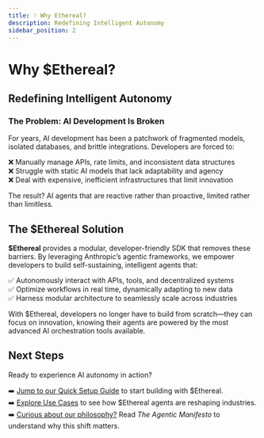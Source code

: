```yaml
---
title: ❔ Why Ethereal?
description: Redefining Intelligent Autonomy
sidebar_position: 2
---
```


# Why $Ethereal?

## Redefining Intelligent Autonomy

### The Problem: AI Development Is Broken

For years, AI development has been a patchwork of fragmented models, isolated databases, and brittle integrations. Developers are forced to:

❌ Manually manage APIs, rate limits, and inconsistent data structures  
❌ Struggle with static AI models that lack adaptability and agency  
❌ Deal with expensive, inefficient infrastructures that limit innovation

The result? AI agents that are reactive rather than proactive, limited rather than limitless.

## The $Ethereal Solution

**$Ethereal** provides a modular, developer-friendly SDK that removes these barriers. By leveraging Anthropic’s agentic frameworks, we empower developers to build self-sustaining, intelligent agents that:

✅ Autonomously interact with APIs, tools, and decentralized systems  
✅ Optimize workflows in real time, dynamically adapting to new data  
✅ Harness modular architecture to seamlessly scale across industries

With $Ethereal, developers no longer have to build from scratch—they can focus on innovation, knowing their agents are powered by the most advanced AI orchestration tools available.

## Next Steps

Ready to experience AI autonomy in action?

➡️ [Jump to our Quick Setup Guide](setup/quick-start) to start building with $Ethereal.  
➡️ [Explore Use Cases](#) to see how $Ethereal agents are reshaping industries.  
➡️ [Curious about our philosophy?](#) Read _The Agentic Manifesto_ to understand why this shift matters.
